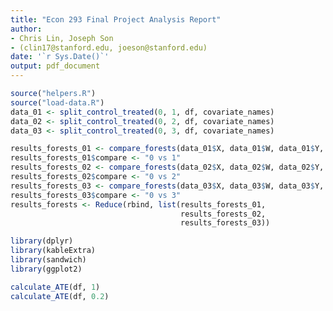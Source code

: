 ```yaml
---
title: "Econ 293 Final Project Analysis Report"
author: 
- Chris Lin, Joseph Son
- (clin17@stanford.edu, joeson@stanford.edu)
date: '`r Sys.Date()`'
output: pdf_document
---
```



```r
source("helpers.R")
source("load-data.R")
data_01 <- split_control_treated(0, 1, df, covariate_names)
data_02 <- split_control_treated(0, 2, df, covariate_names)
data_03 <- split_control_treated(0, 3, df, covariate_names)
```

```r
results_forests_01 <- compare_forests(data_01$X, data_01$W, data_01$Y, 50)
results_forests_01$compare <- "0 vs 1"
results_forests_02 <- compare_forests(data_02$X, data_02$W, data_02$Y, 50)
results_forests_02$compare <- "0 vs 2"
results_forests_03 <- compare_forests(data_03$X, data_03$W, data_03$Y, 50)
results_forests_03$compare <- "0 vs 3"
results_forests <- Reduce(rbind, list(results_forests_01, 
                                      results_forests_02, 
                                      results_forests_03))
```

```r
library(dplyr)
library(kableExtra)
library(sandwich)
library(ggplot2)
```

```r
calculate_ATE(df, 1)
calculate_ATE(df, 0.2)
```

